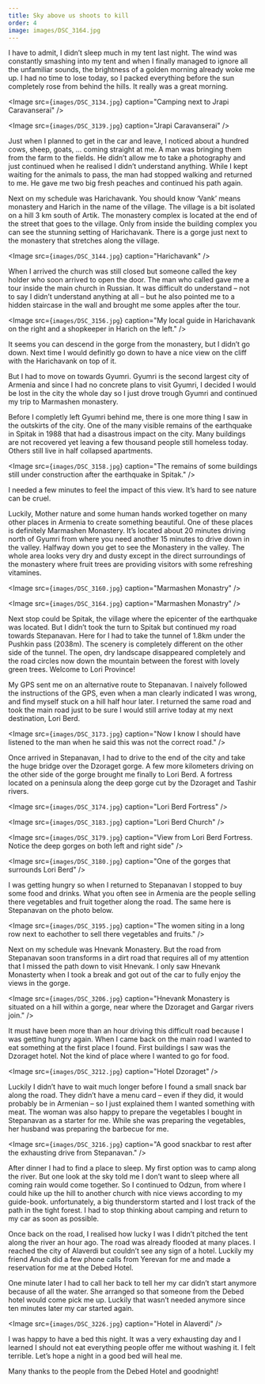 ```yaml
---
title: Sky above us shoots to kill
order: 4
image: images/DSC_3164.jpg
---
```


I have to admit, I didn’t sleep much in my tent last night. The wind was constantly smashing into my tent and when I finally managed to ignore all the unfamiliar sounds, the brightness of a golden morning already woke me up. I had no time to lose today, so I packed everything before the sun completely rose from behind the hills. It really was a great morning.

<Image
    src={`images/DSC_3134.jpg`}
    caption="Camping next to Jrapi Caravanserai"
/>


<Image
    src={`images/DSC_3139.jpg`}
    caption="Jrapi Caravanserai"
/>

Just when I planned to get in the car and leave, I noticed about a hundred cows, sheep, goats, … coming straight at me. A man was bringing them from the farm to the fields. He didn’t allow me to take a photography and just continued when he realised I didn’t understand anything. While I kept waiting for the animals to pass, the man had stopped walking and returned to me. He gave me two big fresh peaches and continued his path again.

Next on my schedule was Harichavank. You should know ‘Vank’ means monastery and Harich in the name of the village. The village is a bit isolated on a hill 3 km south of Artik. The monastery complex is located at the end of the street that goes to the village. Only from inside the building complex you can see the stunning setting of Harichavank. There is a gorge just next to the monastery that stretches along the village.

<Image
    src={`images/DSC_3144.jpg`}
    caption="Harichavank"
/>

When I arrived the church was still closed but someone called the key holder who soon arrived to open the door. The man who called gave me a tour inside the main church in Russian. It was difficult do understand – not to say I didn’t understand anything at all – but he also pointed me to a hidden staircase in the wall and brought me some apples after the tour.


<Image
    src={`images/DSC_3156.jpg`}
    caption="My local guide in Harichavank on the right and a shopkeeper in Harich on the left."
/>

It seems you can descend in the gorge from the monastery, but I didn’t go down. Next time I would definitly go down to have a nice view on the cliff with the Harichavank on top of it.

But I had to move on towards Gyumri. Gyumri is the second largest city of Armenia and since I had no concrete plans to visit Gyumri, I decided I would be lost in the city the whole day so I just drove trough Gyumri and continued my trip to Marmashen monastery.

Before I completly left Gyumri behind me, there is one more thing I saw in the outskirts of the city. One of the many visible remains of the earthquake in Spitak in 1988 that had a disastrous impact on the city. Many buildings are not recovered yet leaving a few thousand people still homeless today. Others still live in half collapsed apartments.

<Image
    src={`images/DSC_3158.jpg`}
    caption="The remains of some buildings still under construction after the earthquake in Spitak."
/>

I needed a few minutes to feel the impact of this view. It’s hard to see nature can be cruel.

Luckily, Mother nature and some human hands worked together on many other places in Armenia to create something beautiful. One of these places is definitely Marmashen Monastery. It’s located about 20 minutes driving north of Gyumri from where you need another 15 minutes to drive down in the valley. Halfway down you get to see the Monastery in the valley. The whole area looks very dry and dusty except in the direct surroundings of the monastery where fruit trees are providing visitors with some refreshing vitamines.

<Image
    src={`images/DSC_3160.jpg`}
    caption="Marmashen Monastry"
/>


<Image
    src={`images/DSC_3164.jpg`}
    caption="Marmashen Monastry"
/>

Next stop could be Spitak, the village where the epicenter of the earthquake was located. But I didn’t took the turn to Spitak but continued my road towards Stepanavan. Here for I had to take the tunnel of 1.8km under the Pushkin pass (2038m). The scenery is completely different on the other side of the tunnel. The open, dry landscape disappeared completely and the road circles now down the mountain between the forest with lovely green trees. Welcome to Lori Province!

My GPS sent me on an alternative route to Stepanavan. I naively followed the instructions of the GPS, even when a man clearly indicated I was wrong, and find myself stuck on a hill half hour later. I returned the same road and took the main road just to be sure I would still arrive today at my next destination, Lori Berd.

<Image
    src={`images/DSC_3173.jpg`}
    caption="Now I know I should have listened to the man when he said this was not the correct road."
/>


Once arrived in Stepanavan, I had to drive to the end of the city and take the huge bridge over the Dzoraget gorge. A few more kilometers driving on the other side of the gorge brought me finally to Lori Berd. A fortress located on a peninsula along the deep gorge cut by the Dzoraget and Tashir rivers.

<Image
    src={`images/DSC_3174.jpg`}
    caption="Lori Berd Fortress"
/>

<Image
    src={`images/DSC_3183.jpg`}
    caption="Lori Berd Church"
/>

<Image
    src={`images/DSC_3179.jpg`}
    caption="View from Lori Berd Fortress. Notice the deep gorges on both left and right side"
/>

<Image
    src={`images/DSC_3180.jpg`}
    caption="One of the gorges that surrounds Lori Berd"
/>

I was getting hungry so when I returned to Stepanavan I stopped to buy some food and drinks. What you often see in Armenia are the people selling there vegetables and fruit together along the road.  The same here is Stepanavan on the photo below.

<Image
    src={`images/DSC_3195.jpg`}
    caption="The women siting in a long row next to eachother to sell there vegetables and fruits."
/>

Next on my schedule was Hnevank Monastery. But the road from Stepanavan soon transforms in a dirt road that requires all of my attention that I missed the path down to visit Hnevank. I only saw Hnevank Monasterty when I took a break and got out of the car to fully enjoy the views in the gorge.

<Image
    src={`images/DSC_3206.jpg`}
    caption="Hnevank Monastery is situated on a hill within a gorge, near where the Dzoraget and Gargar rivers join."
/>

It must have been more than an hour driving this difficult road because I was getting hungry again. When I came back on the main road I wanted to eat something at the first place I found. First buildings I saw was the Dzoraget hotel. Not the kind of place where I wanted to go for food.

<Image
    src={`images/DSC_3212.jpg`}
    caption="Hotel Dzoraget"
/>

Luckily I didn’t have to wait much longer before I found a small snack bar along the road. They didn’t have a menu card – even if they did, it would probably be in Armenian – so I just explained them I wanted something with meat. The woman was also happy to prepare the vegetables I bought in Stepanavan as a starter for me. While she was preparing the vegetables, her husband was preparing the barbecue for me.

<Image
    src={`images/DSC_3216.jpg`}
    caption="A good snackbar to rest after the exhausting drive from Stepanavan."
/>


After dinner I had to find a place to sleep. My first option was to camp along the river. But one look at the sky told me I don’t want to sleep where all coming rain would come together. So I continued to Odzun, from where I could hike up the hill to another church with nice views according to my guide-book. unfortunately, a big thunderstorm started and I lost track of the path in the tight forest. I had to stop thinking about camping and return to my car as soon as possible.

Once back on the road, I realised how lucky I was I didn’t pitched the tent along the river an hour ago. The road was already flooded at many places. I reached the city of Alaverdi but couldn’t see any sign of a hotel. Luckily my friend Anush did a few phone calls from Yerevan for me and made a reservation for me at the Debed Hotel.

One minute later I had to call her back to tell her my car didn’t start anymore because of all the water. She arranged so that someone from the Debed hotel would come pick me up. Luckily that wasn’t needed anymore since ten minutes later my car started again.

<Image
    src={`images/DSC_3226.jpg`}
    caption="Hotel in Alaverdi"
/>

I was happy to have a bed this night. It was a very exhausting day and I learned I should not eat everything people offer me without washing it. I felt terrible. Let’s hope a night in a good bed will heal me.

Many thanks to the people from the Debed Hotel and goodnight!